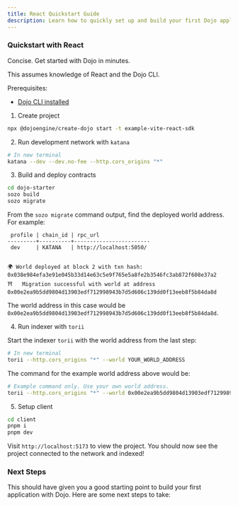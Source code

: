 ```yaml
---
title: React Quickstart Guide
description: Learn how to quickly set up and build your first Dojo application using React, including network setup, contract deployment, and client configuration.
---
```



### Quickstart with React

Concise. Get started with Dojo in minutes.

This assumes knowledge of React and the Dojo CLI.

Prerequisites:

-   [Dojo CLI installed](/installation.mdx)

1. Create project

```bash
npx @dojoengine/create-dojo start -t example-vite-react-sdk
```

2. Run development network with `katana`

```bash
# In new terminal
katana --dev --dev.no-fee --http.cors_origins "*"
```

3. Build and deploy contracts

```bash
cd dojo-starter
sozo build
sozo migrate
```

From the `sozo migrate` command output, find the deployed world address. For example:

```log
 profile | chain_id | rpc_url
---------+----------+------------------------
 dev     | KATANA   | http://localhost:5050/


🌍 World deployed at block 2 with txn hash: 0x038e984efa3e91e045b33d14e63c5e9f765e5a8fe2b3546fc3ab872f608e37a2
⛩️   Migration successful with world at address 0x00e2ea9b5dd9804d13903edf712998943b7d5d606c139dd0f13eeb8f5b84da8d
```

The world address in this case would be `0x00e2ea9b5dd9804d13903edf712998943b7d5d606c139dd0f13eeb8f5b84da8d`.

4. Run indexer with `torii`

Start the indexer `torii` with the world address from the last step:

```bash
# In new terminal
torii --http.cors_origins "*" --world YOUR_WORLD_ADDRESS
```

The command for the example world address above would be:

```bash
# Example command only. Use your own world address.
torii --http.cors_origins "*" --world 0x00e2ea9b5dd9804d13903edf712998943b7d5d606c139dd0f13eeb8f5b84da8d
```

5. Setup client

```bash
cd client
pnpm i
pnpm dev
```

Visit `http://localhost:5173` to view the project. You should now see the project connected to the network and indexed!

### Next Steps

This should have given you a good starting point to build your first application with Dojo. Here are some next steps to take:

<div className="grid grid-cols-2 gap-8">
<LinkCard
    title="Architecture Overview"
    description="Learn about Dojo's architecture."
    link="/framework"
/>
<LinkCard
    title="JavaScript Docs"
    description="Learn how to get started with Dojo.js and build your first application."
    link="https://github.com/dojoengine/dojo.js"
/>
<LinkCard
    title="Awesome Dojo"
    description="A curated list of awesome Dojo resources."
    link="https://github.com/dojoengine/awesome-dojo"
/>
</div>
